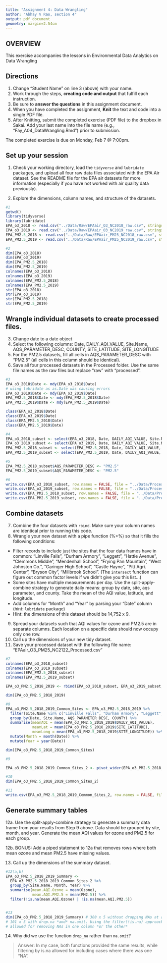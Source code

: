```yaml
---
title: "Assignment 4: Data Wrangling"
author: "Abhay V Rao, section 4"
output: pdf_document
geometry: margin=2.54cm
---
```


## OVERVIEW

This exercise accompanies the lessons in Environmental Data Analytics on Data Wrangling 

## Directions
1. Change "Student Name" on line 3 (above) with your name.
2. Work through the steps, **creating code and output** that fulfill each instruction.
3. Be sure to **answer the questions** in this assignment document.
4. When you have completed the assignment, **Knit** the text and code into a single PDF file.
5. After Knitting, submit the completed exercise (PDF file) to the dropbox in Sakai. Add your last name into the file name (e.g., "Fay_A04_DataWrangling.Rmd") prior to submission.

The completed exercise is due on Monday, Feb 7 @ 7:00pm.

## Set up your session 
1. Check your working directory, load the `tidyverse` and `lubridate` packages, and upload all four raw data files associated with the EPA Air dataset. See the README file for the EPA air datasets for more information (especially if you have not worked with air quality data previously). 

2. Explore the dimensions, column names, and structure of the datasets. 

```r
#1
getwd()
library(tidyverse)
library(lubridate)
EPA_o3_2018 <- read.csv("../Data/Raw/EPAair_O3_NC2018_raw.csv", stringsAsFactors = TRUE)
EPA_o3_2019 <- read.csv("../Data/Raw/EPAair_O3_NC2019_raw.csv", stringsAsFactors = TRUE)
EPA_PM2.5_2018 <- read.csv("../Data/Raw/EPAair_PM25_NC2018_raw.csv", stringsAsFactors = TRUE)
EPA_PM2.5_2019 <- read.csv("../Data/Raw/EPAair_PM25_NC2019_raw.csv", stringsAsFactors = TRUE)

#2
dim(EPA_o3_2018)
dim(EPA_o3_2019)
dim(EPA_PM2.5_2018)
dim(EPA_PM2.5_2019)
colnames(EPA_o3_2018)
colnames(EPA_o3_2019)
colnames(EPA_PM2.5_2018)
colnames(EPA_PM2.5_2019)
str(EPA_o3_2018)
str(EPA_o3_2019)
str(EPA_PM2.5_2018)
str(EPA_PM2.5_2019)

```

## Wrangle individual datasets to create processed files.
3. Change date to a date object
4. Select the following columns: Date, DAILY_AQI_VALUE, Site.Name, AQS_PARAMETER_DESC, COUNTY, SITE_LATITUDE, SITE_LONGITUDE
5. For the PM2.5 datasets, fill all cells in AQS_PARAMETER_DESC with "PM2.5" (all cells in this column should be identical).
6. Save all four processed datasets in the Processed folder. Use the same file names as the raw files but replace "raw" with "processed".

```r
#3
EPA_o3_2018$Date <- mdy(EPA_o3_2018$Date) 
# using lubridate as as.Date was causing errors
EPA_o3_2019$Date <- mdy(EPA_o3_2019$Date)
EPA_PM2.5_2018$Date <- mdy(EPA_PM2.5_2018$Date)
EPA_PM2.5_2019$Date <- mdy(EPA_PM2.5_2019$Date)

class(EPA_o3_2018$Date)
class(EPA_o3_2019$Date)
class(EPA_PM2.5_2018$Date)
class(EPA_PM2.5_2019$Date)

#4
EPA_o3_2018_subset <- select(EPA_o3_2018, Date, DAILY_AQI_VALUE, Site.Name, AQS_PARAMETER_DESC, COUNTY, SITE_LATITUDE, SITE_LONGITUDE)
EPA_o3_2019_subset <- select(EPA_o3_2019, Date, DAILY_AQI_VALUE, Site.Name, AQS_PARAMETER_DESC, COUNTY, SITE_LATITUDE, SITE_LONGITUDE)
EPA_PM2.5_2018_subset <- select(EPA_PM2.5_2018, Date, DAILY_AQI_VALUE, Site.Name, AQS_PARAMETER_DESC, COUNTY, SITE_LATITUDE, SITE_LONGITUDE)
EPA_PM2.5_2019_subset <- select(EPA_PM2.5_2019, Date, DAILY_AQI_VALUE, Site.Name, AQS_PARAMETER_DESC, COUNTY, SITE_LATITUDE, SITE_LONGITUDE)

#5
EPA_PM2.5_2018_subset$AQS_PARAMETER_DESC <- "PM2.5" 
EPA_PM2.5_2019_subset$AQS_PARAMETER_DESC <- "PM2.5" 

#6
write.csv(EPA_o3_2018_subset, row.names = FALSE, file = "../Data/Processed/EPAair_O3_NC2018_processed")
write.csv(EPA_o3_2019_subset, row.names = FALSE, file = "../Data/Processed/EPAair_O3_NC2019_processed")
write.csv(EPA_PM2.5_2018_subset, row.names = FALSE, file = "../Data/Processed/EPAair_PM25_NC2018_processed")
write.csv(EPA_PM2.5_2019_subset, row.names = FALSE, file = "../Data/Processed/EPAair_PM25_NC2019_processed")


```


## Combine datasets
7. Combine the four datasets with `rbind`. Make sure your column names are identical prior to running this code. 
8. Wrangle your new dataset with a pipe function (%>%) so that it fills the following conditions:
* Filter records to include just the sites that the four data frames have in common: "Linville Falls", "Durham Armory", "Leggett", "Hattie Avenue", "Clemmons Middle", "Mendenhall School", "Frying Pan Mountain", "West Johnston Co.", "Garinger High School", "Castle Hayne", "Pitt Agri. Center", "Bryson City", "Millbrook School". (The `intersect` function can figure out common factor levels if we didn't give you this list...)
* Some sites have multiple measurements per day. Use the split-apply-combine strategy to generate daily means: group by date, site, aqs parameter, and county. Take the mean of the AQI value, latitude, and longitude.
* Add columns for "Month" and "Year" by parsing your "Date" column (hint: `lubridate` package)
* Hint: the dimensions of this dataset should be 14,752 x 9.

9. Spread your datasets such that AQI values for ozone and PM2.5 are in separate columns. Each location on a specific date should now occupy only one row.
10. Call up the dimensions of your new tidy dataset.
11. Save your processed dataset with the following file name: "EPAair_O3_PM25_NC2122_Processed.csv"

```r
#7
colnames(EPA_o3_2018_subset)
colnames(EPA_o3_2019_subset)
colnames(EPA_PM2.5_2018_subset)
colnames(EPA_PM2.5_2019_subset)

EPA_o3_PM2.5_2018_2019 <- rbind(EPA_o3_2018_subset, EPA_o3_2019_subset, EPA_PM2.5_2018_subset, EPA_PM2.5_2019_subset)

dim(EPA_o3_PM2.5_2018_2019)

#8
EPA_o3_PM2.5_2018_2019_Common_Sites <- EPA_o3_PM2.5_2018_2019 %>%
  filter(Site.Name %in% c("Linville Falls", "Durham Armory", "Leggett", "Hattie Avenue", "Clemmons Middle", "Mendenhall School", "Frying Pan Mountain", "West Johnston Co.", "Garinger High School", "Castle Hayne", "Pitt Agri. Center", "Bryson City", "Millbrook School")) %>%
  group_by(Date, Site.Name, AQS_PARAMETER_DESC, COUNTY) %>%
  summarise(meanAQI = mean(EPA_o3_PM2.5_2018_2019$DAILY_AQI_VALUE), 
            meanLat = mean(EPA_o3_PM2.5_2018_2019$SITE_LATITUDE), 
            meanLong = mean(EPA_o3_PM2.5_2018_2019$SITE_LONGITUDE)) %>%
  mutate(Month = month(Date)) %>%
  mutate(Year = year(Date))

dim(EPA_o3_PM2.5_2018_2019_Common_Sites)

#9

EPA_o3_PM2.5_2018_2019_Common_Sites_2 <- pivot_wider(EPA_o3_PM2.5_2018_2019_Common_Sites, names_from = AQS_PARAMETER_DESC, values_from = meanAQI)

#10
dim(EPA_o3_PM2.5_2018_2019_Common_Sites_2)

#11
write.csv(EPA_o3_PM2.5_2018_2019_Common_Sites_2, row.names = FALSE, file = "../Data/Processed/EPAair_O3_PM25_NC2122_Processed.csv")

```


## Generate summary tables
12a. Use the split-apply-combine strategy to generate a summary data frame from your results from Step 9 above. Data should be grouped by site, month, and year. Generate the mean AQI values for ozone and PM2.5 for each group. 

12b. BONUS: Add a piped statement to 12a that removes rows where both mean ozone and mean PM2.5 have missing values. 

13. Call up the dimensions of the summary dataset.


```r
#12(a,b)
EPA_o3_PM2.5_2018_2019_Summary <-
  EPA_o3_PM2.5_2018_2019_Common_Sites_2 %>%
  group_by(Site.Name, Month, Year) %>%
  summarise(mean.AQI.Ozone = mean(Ozone), 
            mean.AQI.PM2.5 = mean(PM2.5)) %>%
  filter(!is.na(mean.AQI.Ozone) | !is.na(mean.AQI.PM2.5))


#13
dim(EPA_o3_PM2.5_2018_2019_Summary) # 308 x 5 without dropping NAs at all
# 101 x 5 with drop.na *and* na.omit. Using the filter(!is.na) approach with "|"
# allowed for removing NAs in one column *or the other*

```

14. Why did we use the function `drop_na` rather than `na.omit`?

> Answer: In my case, both functions provided the same results, while filtering
by is.na allowed for including cases where there was one "NA".